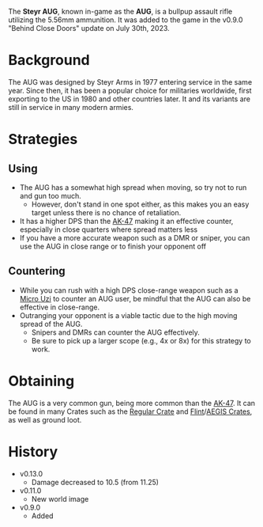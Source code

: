 The **Steyr AUG**, known in-game as the **AUG**, is a bullpup assault rifle utilizing the 5.56mm ammunition. It was added to the game in the v0.9.0 "Behind Close Doors" update on July 30th, 2023.

# Background
The AUG was designed by Steyr Arms in 1977 entering service in the same year. Since then, it has been a popular choice for militaries worldwide, first exporting to the US in 1980 and other countries later. It and its variants are still in service in many modern armies.

# Strategies
## Using
- The AUG has a somewhat high spread when moving, so try not to run and gun too much.
  - However, don't stand in one spot either, as this makes you an easy target unless there is no chance of retaliation.
- It has a higher DPS than the [AK-47](weapons/guns/ak47) making it an effective counter, especially in close quarters where spread matters less
- If you have a more accurate weapon such as a DMR or sniper, you can use the AUG in close range or to finish your opponent off

## Countering
- While you can rush with a high DPS close-range weapon such as a [Micro Uzi](/weapons/guns/micro_uzi) to counter an AUG user, be mindful that the AUG can also be effective in close-range.
- Outranging your opponent is a viable tactic due to the high moving spread of the AUG.
  - Snipers and DMRs can counter the AUG effectively.
  - Be sure to pick up a larger scope (e.g., 4x or 8x) for this strategy to work.

# Obtaining
The AUG is a very common gun, being more common than the [AK-47](weapons/guns/ak47). It can be found in many Crates such as the [Regular Crate](/obstacles/regular_crate) and [Flint](/obstacles/flint_crate)/[AEGIS Crates](/obstacles/aegis_crate), as well as ground loot.

# History
- v0.13.0 
  - Damage decreased to 10.5 (from 11.25)
- v0.11.0
  - New world image
- v0.9.0
  - Added
